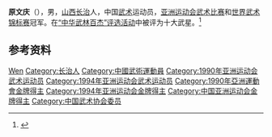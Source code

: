 '''原文庆'''（{{bd|1966年|}}），男，[[山西省|山西]][[长治市|长治]]人，中国[[武术|武术]]运动员，[[亚洲运动会武术比赛|亚洲运动会武术比赛]]和[[世界武术锦标赛|世界武术锦标赛]]冠军。在[[“中华武林百杰”评选活动|“中华武林百杰”评选活动]]中被评为十大武星。<ref name="magazine">{{cite web|author=Burr, Martha|title=China's Brightest Star|url=http://www.kungfumagazine.com/magazine/article.php?article=80|accessdate=2010-12-06|publisher=Kung Fu Magazine|archive-date=2020-12-01|archive-url=https://web.archive.org/web/20201201201632/http://www.kungfumagazine.com/magazine/article.php?article=80|dead-url=no}}</ref>

== 参考资料 ==
{{reflist}}

{{中国人物小作品}}
{{Navboxes
| title  = 原文庆在[[中国武术协会|中国武术协会]]的职务
| list1  =
{{中国武术协会第五届委员会}}
{{中国武术协会第六届委员会}}
}}

{{Authority control}}
{{DEFAULTSORT:Yuan原}}
[[Category:原姓|Wen]]
[[Category:长治人|Category:长治人]]
[[Category:中國武術運動員|Category:中國武術運動員]]
[[Category:1990年亚洲运动会武术运动员|Category:1990年亚洲运动会武术运动员]]
[[Category:1994年亚洲运动会武术运动员|Category:1994年亚洲运动会武术运动员]]
[[Category:1990年亞洲運動會金牌得主|Category:1990年亞洲運動會金牌得主]]
[[Category:1994年亚洲运动会金牌得主|Category:1994年亚洲运动会金牌得主]]
[[Category:中国亚洲运动会金牌得主|Category:中国亚洲运动会金牌得主]]
[[Category:中国武术协会委员|Category:中国武术协会委员]]